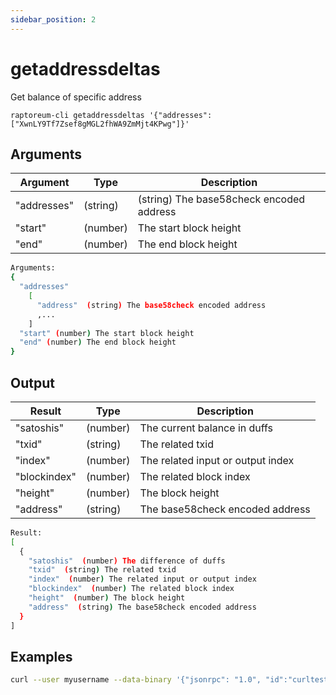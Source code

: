 ```yaml
---
sidebar_position: 2
---
```


# getaddressdeltas

Get balance of specific address

`raptoreum-cli getaddressdeltas '{"addresses": ["XwnLY9Tf7Zsef8gMGL2fhWA9ZmMjt4KPwg"]}'`

<!-- <ReactPlayer playing controls url={[
    {src: `${require('./assets/placeholder.webm').default}`, type: 'video/webm'}]} /> -->


## Arguments

| Argument | Type | Description |
|--|--|--|
| "addresses" | (string) | (string) The base58check encoded address |
| "start" | (number) | The start block height |
| "end" | (number) | The end block height |

```bash
Arguments:
{
  "addresses"
    [
      "address"  (string) The base58check encoded address
      ,...
    ]
  "start" (number) The start block height
  "end" (number) The end block height
}
```

## Output

| Result | Type | Description |
|--|--|--|
| "satoshis" | (number) | The current balance in duffs |
| "txid" | (string) | The related txid |
| "index" | (number) | The related input or output index |
| "blockindex" | (number) | The related block index |
| "height" | (number) | The block height |
| "address" | (string) | The base58check encoded address |

```bash
Result:
[
  {
    "satoshis"  (number) The difference of duffs
    "txid"  (string) The related txid
    "index"  (number) The related input or output index
    "blockindex"  (number) The related block index
    "height"  (number) The block height
    "address"  (string) The base58check encoded address
  }
]
```


## Examples

```bash
curl --user myusername --data-binary '{"jsonrpc": "1.0", "id":"curltest", "method": "getaddressdeltas", "params": [{"addresses": ["XwnLY9Tf7Zsef8gMGL2fhWA9ZmMjt4KPwg"]}] }' -H 'content-type: text/plain;' http://127.0.0.1:9998/
```

